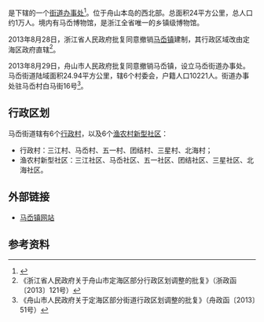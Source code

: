 {{中国乡级行政区|33/09/02/106/000}}

'''{{PAGENAMEBASE}}'''是{{PRC admin/fullname|33/09/02/106/000|3}}下辖的一个[[街道办事处|街道办事处]]<ref>{{PRC admin/ref sgc|{{PRC admin/parent|33/09/02/106/000}}}}</ref>。位于舟山本岛的西北部。总面积24平方公里，总人口约1万人。境内有马岙博物馆，是浙江全省唯一的乡镇级博物馆。

2013年8月28日，浙江省人民政府批复同意撤销[[马岙镇|马岙镇]]建制，其行政区域改由定海区政府直辖<ref>《浙江省人民政府关于舟山市定海区部分行政区划调整的批复》（浙政函〔2013〕121号）</ref>。

2013年8月29日，舟山市人民政府批复同意撤销马岙镇，设立马岙街道办事处。马岙街道陆域面积24.94平方公里，辖6个村委会，户籍人口10221人。街道办事处驻马岙村白马街16号<ref>《舟山市人民政府关于定海区部分街道行政区划调整的批复》（舟政函〔2013〕51号）</ref>。

== 行政区划 ==
马岙街道辖有6个[[行政村|行政村]]，以及6个[[渔农村新型社区|渔农村新型社区]]：
* 行政村：三江村、马岙村、五一村、团结村、三星村、北海村；
* 渔农村新型社区：三江社区、马岙社区、五一社区、团结社区、三星社区、北海社区。

== 外部链接 ==
*[https://web.archive.org/web/20090608080850/http://www.maao.com.cn/ 马岙镇网站]

== 参考资料 ==
{{reflist}}

{{浙江行政区划小作品}}
{{PRC admin/navcat|33/09/02/106/000}}